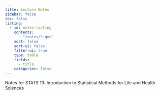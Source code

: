 ```yaml
---
title: Lecture Notes
sidebar: false
toc: false
listing:
  - id: notes-listing
    contents: 
      - "/notes/*.qmd"
    sort: false
    sort-ui: false
    filter-ui: true
    type: table
    fields: 
      - title
    categories: false 
---
```


Notes for STATS 13: Introduction to Statistical Methods for Life and Health Sciences



:::notes-listing
:::

